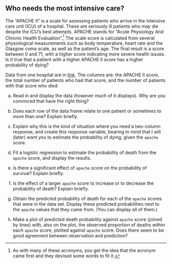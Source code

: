 ##  Who needs the most intensive care?


 The "APACHE II" is a scale for assessing patients who
arrive in the intensive care unit (ICU) of a hospital. These are seriously
ill patients who may die despite the ICU's best attempts. APACHE
stands for "Acute Physiology And Chronic Health Evaluation".^[As with many of these acronyms, you get the idea that the acronym came first and they devised some words to fit it.]
The scale score is calculated from several physiological measurements
such as body temperature, heart rate and the Glasgow coma scale, as
well as the patient's age. The final result is a score between 0 and
71, with a higher score indicating more severe health issues. Is it
true that a patient with a higher APACHE II score has a higher
probability of dying?

Data from one hospital are in
[link](http://ritsokiguess.site/datafiles/apache.txt). The columns
are: the APACHE II score, the total number of patients who had that
score, and the number of patients with that score who died.



(a) Read in and display the data (however much of it
displays). Why are you convinced that have the right thing?


(b) Does each row of the data frame relate to one patient or
sometimes to more than one? Explain briefly.


(c) Explain why this is the kind of situation where you need a
two-column response, and create this response variable, bearing in
mind that I will (later) want you to estimate the probability of
dying, given the `apache` score.


(d) Fit a logistic regression to estimate the probability of
death from the `apache` score, and display the results.


(e) Is there a significant effect of `apache` score on the
probability of survival? Explain briefly.


(f) Is the effect of a larger `apache` score to increase or to
decrease the probability of death? Explain briefly.


(g) Obtain the predicted probability of death for each of the
`apache` scores that were in the data set. Display these predicted
probabilities next to the `apache` values that they came
from. (You can display all of them.)


(h) Make a plot of predicted death probability against
`apache` score (joined by lines) with, also on the plot, the
observed proportion of deaths within each `apache` score,
plotted against `apache` score. Does there seem to be good
agreement between observation and prediction?





